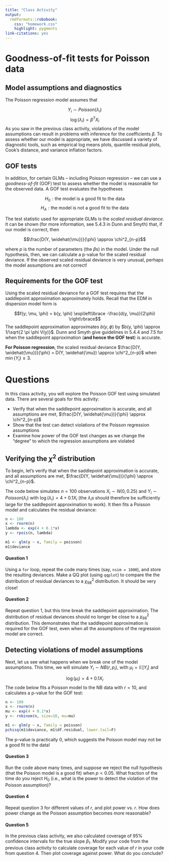 ```yaml
---
title: "Class Activity"
output: 
  rmdformats::robobook:
    css: "homework.css"
    highlight: pygments
link-citations: yes
---
```


# Goodness-of-fit tests for Poisson data

## Model assumptions and diagnostics

The Poisson regression model assumes that

$$Y_i \sim Poisson(\lambda_i)$$
$$\log(\lambda_i) = \beta^T X_i$$
As you saw in the previous class activity, violations of the model assumptions can result in problems with inference for the coefficients $\beta$. To assess whether our model is appropriate, we have discussed a variety of diagnostic tools, such as empirical log means plots, quantile residual plots, Cook's distance, and variance inflation factors.

## GOF tests

In addition, for certain GLMs -- including Poisson regression -- we can use a *goodness-of-fit* (GOF) test to assess whether the model is reasonable for the observed data. A GOF test evaluates the hypotheses

$$H_0: \text{the model is a good fit to the data}$$
$$H_A: \text{the model is not a good fit to the data}$$

The test statistic used for appropriate GLMs is the *scaled residual deviance*. It can be shown (for more information, see 5.4.3 in Dunn and Smyth) that, if our model is correct, then

$$\frac{D(Y, \widehat{\mu})}{\phi} \approx \chi^2_{n-p}$$

where $p$ is the number of parameters (the $\beta$s) in the model. Under the null hypothesis, then, we can calculate a p-value for the scaled residual deviance. If the observed scaled residual deviance is very unusual, perhaps the model assumptions are not correct!

## Requirements for the GOF test

Using the scaled residual deviance for a GOF test requires that the saddlepoint approximation approximately holds. Recall that the EDM in dispersion model form is

$$f(y; \mu, \phi) = b(y, \phi) \exp\left\lbrace -\frac{d(y, \mu)}{2\phi} \right\rbrace$$
The saddlepoint approximation approximates $b(y, \phi)$ by $b(y, \phi) \approx 1/\sqrt{2 \pi \phi V(y)}$. Dunn and Smyth give guidelines in 5.4.4 and 7.5 for when the saddlepoint approximation (**and hence the GOF test**) is accurate.

**For Poisson regression**, the scaled residual deviance $\frac{D(Y, \widehat{\mu})}{\phi} = D(Y, \widehat{\mu}) \approx \chi^2_{n-p}$ when $\min\{Y_i\} \geq 3$.


# Questions

In this class activity, you will explore the Poisson GOF test using simulated data. There are several goals for this activity:

* Verify that when the saddlepoint approximation is accurate, and all assumptions are met, $\frac{D(Y, \widehat{\mu})}{\phi} \approx \chi^2_{n-p}$ 
* Show that the test can detect violations of the Poisson regression assumptions
* Examine how power of the GOF test changes as we change the "degree" to which the regression assumptions are violated

## Verifying the $\chi^2$ distribution

To begin, let's verify that when the saddlepoint approximation is accurate, and all assumptions are met, $\frac{D(Y, \widehat{\mu})}{\phi} \approx \chi^2_{n-p}$.

The code below simulates $n = 100$ observations $X_i \sim N(0, 0.25)$ and $Y_i \sim Poisson(\lambda_i)$ with $\log(\lambda_i) = 4 + 0.1 X_i$ (the $\lambda_i$s should therefore be sufficiently large for the saddlepoint approximation to work). It then fits a Poisson model and calculates the residual deviance:

```r
n <- 100
x <- rnorm(n)
lambda <- exp(4 + 0.1*x)
y <- rpois(n, lambda)

m1 <- glm(y ~ x, family = poisson)
m1$deviance
```

:::{.question}
#### Question 1

Using a `for` loop, repeat the code many times (say, `nsim = 1000`), and store the resulting deviances. Make a QQ plot (using `qqplot`) to compare the the distribution of residual deviances to a $\chi^2_{98}$ distribution. It should be very close!
:::

:::{.question}
#### Question 2

Repeat question 1, but this time break the saddlepoint approximation. The distribution of residual deviances should no longer be close to a $\chi^2_{98}$ distribution. This demonstrates that the saddlepoint approximation is required for the GOF test, even when all the assumptions of the regression model are correct.
:::

## Detecting violations of model assumptions

Next, let us see what happens when we break one of the model assumptions. This time, we will simulate $Y_i \sim NB(r, p_i)$, with $\mu_i = \mathbb{E}[Y_i]$ and

$$\log(\mu_i) = 4 + 0.1 X_i$$
The code below fits a Poisson model to the NB data with $r = 10$, and calculates a p-value for the GOF test:


```r
n <- 100
x <- rnorm(n)
mu <- exp(4 + 0.1*x)
y <- rnbinom(n, size=10, mu=mu)

m1 <- glm(y ~ x, family = poisson)
pchisq(m1$deviance, m1$df.residual, lower.tail=F)
```

The p-value is practically 0, which suggests the Poisson model may not be a good fit to the data!

:::{.question}
#### Question 3

Run the code above many times, and suppose we reject the null hypothesis (that the Poisson model is a good fit) when $p < 0.05$. What fraction of the time do you reject $H_0$ (i.e., what is the power to detect the violation of the Poisson assumption)?
:::

:::{.question}
#### Question 4

Repeat question 3 for different values of $r$, and plot power vs. $r$. How does power change as the Poisson assumption becomes more reasonable?
:::

:::{.question}
#### Question 5

In the previous class activity, we also calculated coverage of 95% confidence intervals for the true slope $\beta_1$. Modify your code from the previous class activity to calculate coverage for each value of $r$ in your code from question 4. Then plot coverage against power. What do you conclude?
:::


